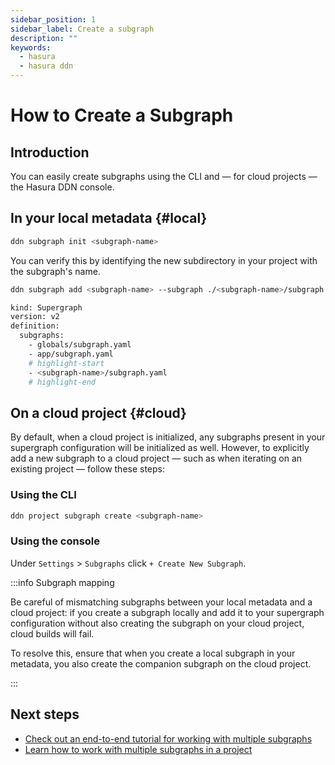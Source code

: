 ```yaml
---
sidebar_position: 1
sidebar_label: Create a subgraph
description: ""
keywords:
  - hasura
  - hasura ddn
---
```


# How to Create a Subgraph

## Introduction

You can easily create subgraphs using the CLI and — for cloud projects — the Hasura DDN console.

## In your local metadata {#local}

```sh title="Within a local project directory, run the following:"
ddn subgraph init <subgraph-name>
```

You can verify this by identifying the new subdirectory in your project with the subgraph's name.

```sh title="Then, add the subgraph to your supergraph's config file:"
ddn subgraph add <subgraph-name> --subgraph ./<subgraph-name>/subgraph.yaml --target-supergraph ./supergraph.yaml
```

```sh title="This will add the new subgraph to your supergraph.yaml:"
kind: Supergraph
version: v2
definition:
  subgraphs:
    - globals/subgraph.yaml
    - app/subgraph.yaml
    # highlight-start
    - <subgraph-name>/subgraph.yaml
    # highlight-end
```

## On a cloud project {#cloud}

By default, when a cloud project is initialized, any subgraphs present in your supergraph configuration will be
initialized as well. However, to explicitly add a new subgraph to a cloud project — such as when iterating on an
existing project — follow these steps:

### Using the CLI

```sh title="The folowing will create a new subgraph on the current context's cloud project:"
ddn project subgraph create <subgraph-name>
```

### Using the console

Under `Settings` > `Subgraphs` click `+ Create New Subgraph`.

:::info Subgraph mapping

Be careful of mismatching subgraphs between your local metadata and a cloud project: if you create a subgraph locally
and add it to your supergraph configuration without also creating the subgraph on your cloud project, cloud builds will
fail.

To resolve this, ensure that when you create a local subgraph in your metadata, you also create the companion subgraph
on the cloud project.

:::

## Next steps

- [Check out an end-to-end tutorial for working with multiple subgraphs](/project-configuration/tutorials/work-with-multiple-subgraphs.mdx)
- [Learn how to work with multiple subgraphs in a project](/project-configuration/subgraphs/working-with-multiple-subgraphs.mdx)
